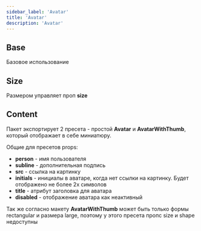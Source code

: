 ```yaml
---
sidebar_label: 'Avatar'
title: 'Avatar'
description: 'Avatar'
---
```



<headermeta
  title='Avatar'
  description='Avatar'
  designer='Олег Астахов'
  developer='Кирилл Артуров'
  versions={[version]}
  actualVersion={version}
  status='Work in progress'
  json='JSON'
  sass='SASS'
  bitbucketLink='https://google.com'
  figmaLink='https://google.com'
  jiraLink='https://google.com'
/>

## Base

Базовое использование

<docviewport codeBlock={undefined}>
  <examples cols={1} mb={32}>
    <example exampleCode={undefined}>
      <Avatar size='large' />
    </example>
  </examples>
</docviewport>

<divider />

## Size

Размером управляет проп <b>size</b>

<docviewport codeBlock={undefined}>
  <examples cols={3} mb={32}>
    <example exampleCode={undefined}>
      <Avatar size='large' />
    </example>
    <example exampleCode={undefined}>
      <Avatar size='medium' />
    </example>
    <example exampleCode={undefined}>
      <Avatar size='small' />
    </example>
  </examples>
</docviewport>

<divider />

## Content

Пакет экспортирует 2 пресета - простой <b>Avatar</b> и <b>AvatarWithThumb</b>, который отображает в себе миниатюру.

Общие для пресетов props:

- <b>person</b> - имя пользователя
- <b>subline</b> - дополнительная подпись
- <b>src</b> - ссылка на картинку
- <b>initials</b> - инициалы в аватаре, когда нет ссылки на картинку. Будет отображено не более 2х символов
- <b>title</b> - атрибут заголовка для аватара
- <b>disabled</b> - отображение аватара как неактивный

Так же согласно макету <b>AvatarWithThumb</b> может быть только формы rectangular и размера large, поэтому у этого пресета пропс size и shape недоступны

<docviewport codeBlock={undefined}>
  <examples cols={3} mb={32}>
    <example exampleCode={undefined}>
      <Avatar size='large' />
    </example>
    <example exampleCode={undefined}>
      <Avatar size='medium' />
    </example>
    <example exampleCode={undefined}>
      <Avatar size='small' />
    </example>
  </examples>
</docviewport>

<divider />

